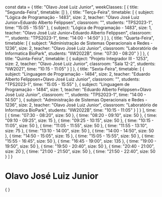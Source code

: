const data = {
  title: "Olavo José Luiz Junior",
  weekClasses: [
    {
      title: "Segunda-Feira",
      timetable: []
    },
    {
      title: "Terça-Feira",
      timetable: [
        {
          subject: "Lógica de Programação - 1483",
          size: 2,
          teacher: "Olavo José Luiz Junior+Eduardo Alberto Felippsen",
          classroom: "",
          students: "TPS2023-1",
          time: "15:05 - 15:55"
        },
        {
          subject: "Lógica de Programação - 1483",
          size: 1,
          teacher: "Olavo José Luiz Junior+Eduardo Alberto Felippsen",
          classroom: "",
          students: "TPS2023-1",
          time: "14:00 - 14:50"
        }
      ]
    },
    {
      title: "Quarta-Feira",
      timetable: [
        {
          subject: "Administração de Sistemas Operacionais e Redes - 1236",
          size: 2,
          teacher: "Olavo José Luiz Junior",
          classroom: "Laboratório de Informatica BioPark",
          students: "IIW2022B",
          time: "07:30 - 08:20"
        }
      ]
    },
    {
      title: "Quinta-Feira",
      timetable: [
        {
          subject: "Projeto Integrador III - 1253",
          size: 2,
          teacher: "Olavo José Luiz Junior",
          classroom: "Sala 12-2",
          students: "IIW2021",
          time: "10:15 - 11:05"
        }
      ]
    },
    {
      title: "Sexta-Feira",
      timetable: [
        {
          subject: "Linguagem de Programação - 1484",
          size: 2,
          teacher: "Eduardo Alberto Felippsen+Olavo José Luiz Junior",
          classroom: "",
          students: "TPS2023-1",
          time: "15:05 - 15:55"
        },
        {
          subject: "Linguagem de Programação - 1484",
          size: 1,
          teacher: "Eduardo Alberto Felippsen+Olavo José Luiz Junior",
          classroom: "",
          students: "TPS2023-1",
          time: "14:00 - 14:50"
        },
        {
          subject: "Administração de Sistemas Operacionais e Redes - 1236",
          size: 2,
          teacher: "Olavo José Luiz Junior",
          classroom: "Laboratório de Informatica BioPark",
          students: "IIW2022B",
          time: "10:15 - 11:05"
        }
      ]
    }
  ],
  time: [
    {
      time: "07:30 - 08:20",
      size: 50
    },
    {
      time: "08:20 - 09:10",
      size: 50
    },
    {
      time: "09:10 - 09:25",
      size: 15
    },
    {
      time: "09:25 - 10:15",
      size: 50
    },
    {
      time: "10:15 - 11:05",
      size: 50
    },
    {
      time: "11:05 - 11:55",
      size: 50
    },
    {
      time: "11:55 - 13:10",
      size: 75
    },
    {
      time: "13:10 - 14:00",
      size: 50
    },
    {
      time: "14:00 - 14:50",
      size: 50
    },
    {
      time: "14:50 - 15:05",
      size: 15
    },
    {
      time: "15:05 - 15:55",
      size: 50
    },
    {
      time: "15:55 - 16:45",
      size: 50
    },
    {
      time: "16:45 - 19:00",
      size: 135
    },
    {
      time: "19:00 - 19:50",
      size: 50
    },
    {
      time: "19:50 - 20:40",
      size: 50
    },
    {
      time: "20:40 - 21:00",
      size: 20
    },
    {
      time: "21:00 - 21:50",
      size: 50
    },
    {
      time: "21:50 - 22:40",
      size: 50
    }
  ]
}

# Olavo José Luiz Junior

<div>
    {
        <Grid
            title={data.title} 
            weekClasses={data.weekClasses} 
            time={data.time}
        />
    }
</div>